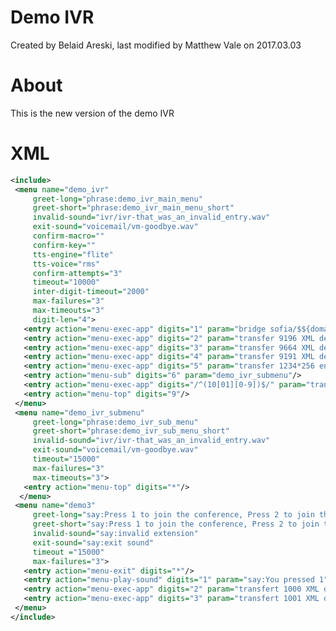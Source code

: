 
# Demo IVR 

 Created by  Belaid Areski, last modified by  Matthew Vale on 2017.03.03

# About

This is the new version of the demo IVR

# XML

```xml
<include>
 <menu name="demo_ivr"
     greet-long="phrase:demo_ivr_main_menu"
     greet-short="phrase:demo_ivr_main_menu_short"
     invalid-sound="ivr/ivr-that_was_an_invalid_entry.wav"
     exit-sound="voicemail/vm-goodbye.wav"
     confirm-macro=""
     confirm-key=""
     tts-engine="flite"
     tts-voice="rms"
     confirm-attempts="3"
     timeout="10000"
     inter-digit-timeout="2000"
     max-failures="3"
     max-timeouts="3"
     digit-len="4">
   <entry action="menu-exec-app" digits="1" param="bridge sofia/$${domain}/888@conference.freeswitch.org"/>
   <entry action="menu-exec-app" digits="2" param="transfer 9196 XML default"/>
   <entry action="menu-exec-app" digits="3" param="transfer 9664 XML default"/>   
   <entry action="menu-exec-app" digits="4" param="transfer 9191 XML default"/>   
   <entry action="menu-exec-app" digits="5" param="transfer 1234*256 enum"/>     
   <entry action="menu-sub" digits="6" param="demo_ivr_submenu"/>                 
   <entry action="menu-exec-app" digits="/^(10[01][0-9])$/" param="transfer $1 XML features"/>
   <entry action="menu-top" digits="9"/>    
 </menu>
 <menu name="demo_ivr_submenu"
     greet-long="phrase:demo_ivr_sub_menu"
     greet-short="phrase:demo_ivr_sub_menu_short"
     invalid-sound="ivr/ivr-that_was_an_invalid_entry.wav"
     exit-sound="voicemail/vm-goodbye.wav"
     timeout="15000"
     max-failures="3"
     max-timeouts="3">
   <entry action="menu-top" digits="*"/>
  </menu>
 <menu name="demo3"
     greet-long="say:Press 1 to join the conference, Press 2 to join the other conference"
     greet-short="say:Press 1 to join the conference, Press 2 to join the other conference"
     invalid-sound="say:invalid extension"
     exit-sound="say:exit sound"
     timeout ="15000"
     max-failures="3">
   <entry action="menu-exit" digits="*"/>
   <entry action="menu-play-sound" digits="1" param="say:You pressed 1"/>
   <entry action="menu-exec-app" digits="2" param="transfert 1000 XML default"/>
   <entry action="menu-exec-app" digits="3" param="transfert 1001 XML default"/>
 </menu>
</include>
```


